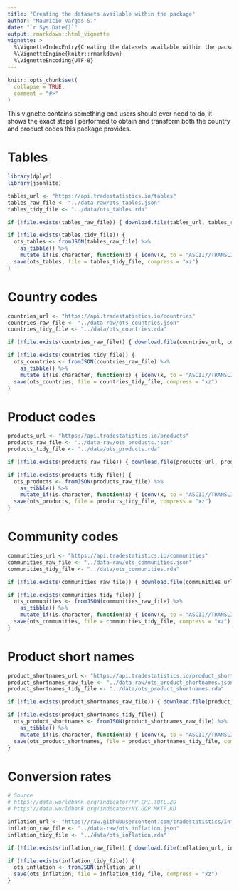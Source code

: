 ```yaml
---
title: "Creating the datasets available within the package"
author: "Mauricio Vargas S."
date: "`r Sys.Date()`"
output: rmarkdown::html_vignette
vignette: >
  %\VignetteIndexEntry{Creating the datasets available within the package}
  %\VignetteEngine{knitr::rmarkdown}
  %\VignetteEncoding{UTF-8}
---
```


```r
knitr::opts_chunk$set(
  collapse = TRUE,
  comment = "#>"
)
```

This vignette contains something end users should ever need to do, it shows the exact steps I performed to obtain and transform both the country and product codes this package provides.

# Tables

```r
library(dplyr)
library(jsonlite)

tables_url <- "https://api.tradestatistics.io/tables"
tables_raw_file <- "../data-raw/ots_tables.json"
tables_tidy_file <- "../data/ots_tables.rda"

if (!file.exists(tables_raw_file)) { download.file(tables_url, tables_raw_file) }

if (!file.exists(tables_tidy_file)) {
  ots_tables <- fromJSON(tables_raw_file) %>% 
    as_tibble() %>% 
    mutate_if(is.character, function(x) { iconv(x, to = "ASCII//TRANSLIT")})
  save(ots_tables, file = tables_tidy_file, compress = "xz")
}
```

# Country codes

```r
countries_url <- "https://api.tradestatistics.io/countries"
countries_raw_file <- "../data-raw/ots_countries.json"
countries_tidy_file <- "../data/ots_countries.rda"

if (!file.exists(countries_raw_file)) { download.file(countries_url, countries_raw_file) }

if (!file.exists(countries_tidy_file)) {
  ots_countries <- fromJSON(countries_raw_file) %>% 
    as_tibble() %>% 
    mutate_if(is.character, function(x) { iconv(x, to = "ASCII//TRANSLIT")})
  save(ots_countries, file = countries_tidy_file, compress = "xz")
}
```

# Product codes

```r
products_url <- "https://api.tradestatistics.io/products"
products_raw_file <- "../data-raw/ots_products.json"
products_tidy_file <- "../data/ots_products.rda"

if (!file.exists(products_raw_file)) { download.file(products_url, products_raw_file) }

if (!file.exists(products_tidy_file)) {
  ots_products <- fromJSON(products_raw_file) %>% 
    as_tibble() %>% 
    mutate_if(is.character, function(x) { iconv(x, to = "ASCII//TRANSLIT")})
  save(ots_products, file = products_tidy_file, compress = "xz")
}
```

# Community codes

```r
communities_url <- "https://api.tradestatistics.io/communities"
communities_raw_file <- "../data-raw/ots_communities.json"
communities_tidy_file <- "../data/ots_communities.rda"

if (!file.exists(communities_raw_file)) { download.file(communities_url, communities_raw_file) }

if (!file.exists(communities_tidy_file)) {
  ots_communities <- fromJSON(communities_raw_file) %>% 
    as_tibble() %>% 
    mutate_if(is.character, function(x) { iconv(x, to = "ASCII//TRANSLIT")})
  save(ots_communities, file = communities_tidy_file, compress = "xz")
}
```

# Product short names

```r
product_shortnames_url <- "https://api.tradestatistics.io/product_shortnames"
product_shortnames_raw_file <- "../data-raw/ots_product_shortnames.json"
product_shortnames_tidy_file <- "../data/ots_product_shortnames.rda"

if (!file.exists(product_shortnames_raw_file)) { download.file(product_shortnames_url, product_shortnames_raw_file) }

if (!file.exists(product_shortnames_tidy_file)) {
  ots_product_shortnames <- fromJSON(product_shortnames_raw_file) %>% 
    as_tibble() %>% 
    mutate_if(is.character, function(x) { iconv(x, to = "ASCII//TRANSLIT")})
  save(ots_product_shortnames, file = product_shortnames_tidy_file, compress = "xz")
}
```

# Conversion rates

```r
# Source
# https://data.worldbank.org/indicator/FP.CPI.TOTL.ZG
# https://data.worldbank.org/indicator/NY.GDP.MKTP.KD

inflation_url <- "https://raw.githubusercontent.com/tradestatistics/inflation-data/master/inflation-data.json"
inflation_raw_file <- "../data-raw/ots_inflation.json"
inflation_tidy_file <- "../data/ots_inflation.rda"

if (!file.exists(inflation_raw_file)) { download.file(inflation_url, inflation_raw_file) }

if (!file.exists(inflation_tidy_file)) {
  ots_inflation <- fromJSON(inflation_url)
  save(ots_inflation, file = inflation_tidy_file, compress = "xz")
}
```
